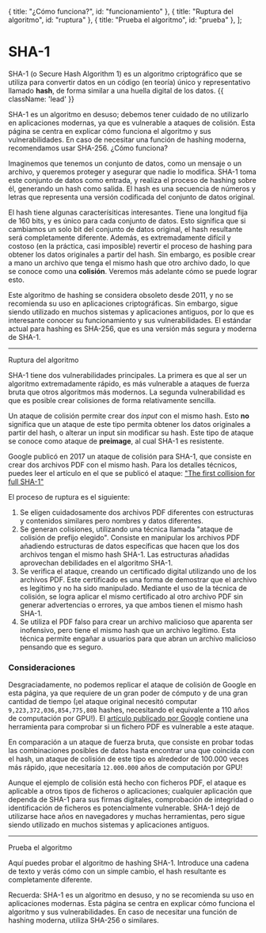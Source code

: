 

  { title: "¿Cómo funciona?", id: "funcionamiento" },
  { title: "Ruptura del algoritmo", id: "ruptura" },
  { title: "Prueba el algoritmo", id: "prueba" },
];

# SHA-1

SHA-1 (o Secure Hash Algorithm 1) es un algoritmo criptográfico que se utiliza para
convertir datos en un código (en teoría) único y representativo llamado **hash**, de forma
similar a una huella digital de los datos. {{ className: 'lead' }}

<Note>
  SHA-1 es un algoritmo en desuso; debemos tener cuidado de no utilizarlo en
  aplicaciones modernas, ya que es vulnerable a ataques de colisión. Esta página
  se centra en explicar cómo funciona el algoritmo y sus vulnerabilidades. En
  caso de necesitar una función de hashing moderna, recomendamos usar SHA-256.
</Note>

<Heading level={2} id="funcionamiento">
  ¿Cómo funciona?
</Heading>

Imaginemos que tenemos un conjunto de datos, como un mensaje o un archivo, y queremos
proteger y asegurar que nadie lo modifica. SHA-1 toma este conjunto de datos como entrada,
y realiza el proceso de hashing sobre él, generando un hash como salida. El hash es una
secuencia de números y letras que representa una versión codificada del conjunto de datos
original.

<HashingExampleImages index={0} />

El hash tiene algunas caracterísiticas interesantes. Tiene una longitud fija de 160 bits,
y es único para cada conjunto de datos. Esto significa que si cambiamos un solo bit del
conjunto de datos original, el hash resultante será completamente diferente. Además, es
extremadamente difícil y costoso (en la práctica, casi imposible) revertir el proceso de
hashing para obtener los datos originales a partir del hash. Sin embargo, es posible
crear a mano un archivo que tenga el mismo hash que otro archivo dado, lo que se conoce
como una **colisión**. Veremos más adelante cómo se puede lograr esto.

Este algoritmo de hashing se considera obsoleto desde 2011, y no se recomienda su uso
en aplicaciones criptográficas. Sin embargo, sigue siendo utilizado en muchos sistemas
y aplicaciones antiguos, por lo que es interesante conocer su funcionamiento y sus
vulnerabilidades. El estándar actual para hashing es SHA-256, que es una versión más
segura y moderna de SHA-1.

---

<Heading level={2} id="ruptura">
  Ruptura del algoritmo
</Heading>

SHA-1 tiene dos vulnerabilidades principales. La primera es que al ser un algoritmo
extremadamente rápido, es más vulnerable a ataques de fuerza bruta que otros algoritmos
más modernos. La segunda vulnerabilidad es que es posible crear colisiones de forma
relativamente sencilla.

Un ataque de colisión permite crear dos _input_ con el mismo hash. Esto **no** significa
que un ataque de este tipo permita obtener los datos originales a partir del hash, o
alterar un input sin modificar su hash. Este tipo de ataque se conoce como ataque de
**preimage**, al cual SHA-1 es resistente.

Google publicó en 2017 un ataque de colisión para SHA-1, que consiste en crear dos
archivos PDF con el mismo hash. Para los detalles técnicos, puedes leer el artículo en
el que se publicó el ataque: <a href="https://shattered.io/static/shattered.pdf" target="_blank">"The first collision for full SHA-1"</a>

El proceso de ruptura es el siguiente:

1. Se eligen cuidadosamente dos archivos PDF diferentes con estructuras y contenidos
   similares pero nombres y datos diferentes.
2. Se generan colisiones, utilizando una técnica llamada "ataque de colisión de prefijo
   elegido". Consiste en manipular los archivos PDF añadiendo estructuras de datos
   específicas que hacen que los dos archivos tengan el mismo hash SHA-1. Las estructuras
   añadidas aprovechan debilidades en el algoritmo SHA-1.
3. Se verifica el ataque, creando un certificado digital utilizando uno de los archivos
   PDF. Este certificado es una forma de demostrar que el archivo es legítimo y no ha sido
   manipulado. Mediante el uso de la técnica de colisión, se logra aplicar el mismo
   certificado al otro archivo PDF sin generar advertencias o errores, ya que ambos tienen
   el mismo hash SHA-1.
4. Se utiliza el PDF falso para crear un archivo malicioso que aparenta ser inofensivo,
   pero tiene el mismo hash que un archivo legítimo. Esta técnica permite engañar a usuarios
   para que abran un archivo malicioso pensando que es seguro.

### Consideraciones

Desgraciadamente, no podemos replicar el ataque de colisión de Google en esta página, ya
que requiere de un gran poder de cómputo y de una gran cantidad de tiempo (¡el ataque
original necesitó computar `9,223,372,036,854,775,808` hashes, necesitando el equivalente
a 110 años de computación por GPU!). El [artículo publicado por Google](https://shattered.io/)
contiene una herramienta para comprobar si un fichero PDF es vulnerable a este ataque.

En comparación a un ataque de fuerza bruta, que consiste en probar todas las combinaciones
posibles de datos hasta encontrar una que coincida con el hash, un ataque de colisión
de este tipo es alrededor de 100.000 veces más rápido, ¡que necesitaría `12.000.000` años
de computación por GPU!

Aunque el ejemplo de colisión está hecho con ficheros PDF, el ataque es aplicable a otros
tipos de ficheros o aplicaciones; cualquier aplicación que dependa de SHA-1 para sus
firmas digitales, comprobación de integridad o identificación de ficheros es
potencialmente vulnerable. SHA-1 dejó de utilizarse hace años en navegadores y muchas
herramientas, pero sigue siendo utilizado en muchos sistemas y aplicaciones antiguos.

---

<Heading level={2} id="prueba">
  Prueba el algoritmo
</Heading>

Aquí puedes probar el algoritmo de hashing SHA-1. Introduce una cadena de texto y verás
cómo con un simple cambio, el hash resultante es completamente diferente.

<Note>
Recuerda: SHA-1 es un algoritmo en desuso, y no se recomienda su uso en aplicaciones
modernas. Esta página se centra en explicar cómo funciona el algoritmo y sus
vulnerabilidades. En caso de necesitar una función de hashing moderna, utiliza SHA-256 o
similares.
</Note>

<HashComparer />

